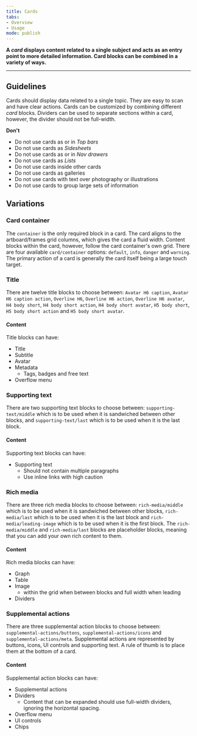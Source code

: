 ```yaml
---
title: Cards
tabs: 
- Overview
- Usage
mode: publish
---
```


**A *card* displays content related to a single subject and acts as an entry point to more detailed information. Card blocks can be combined in a variety of ways.**


***


## Guidelines

Cards should display data related to a single topic. They are easy to scan and have clear actions. Cards can be customized by combining different *card* blocks. Dividers can be used to separate sections within a card, however, the divider should not be full-width. 


**Don't**
* Do not use cards as or in _Top bars_
* Do not use cards as _Sidesheets_
* Do not use cards as or in _Nav drawers_
* Do not use cards as _Lists_
* Do not use cards inside other cards
* Do not use cards as galleries
* Do not use cards with text over photography or illustrations 
* Do not use cards to group large sets of information 


## Variations

### Card container

The `container` is the only required block in a card. The card aligns to the artboard/frames grid columns, which gives the card a fluid width. Content blocks within the card, however, follow the card container's own grid. There are four available `card/container` options: `default`, `info`, `danger` and `warning`. The primary action of a card is generally the card itself being a large touch target. 

<FigmaImage url="https://www.figma.com/file/0bGXR2sCwMVSDNyyzu5BXrO5/Desktop-UI?node-id=201%3A131" />


### Title

There are twelve title blocks to choose between: `Avatar H6 caption`, `Avatar H6 caption action`, `Overline H6`, `Overline H6 action`, `Overline H6 avatar`, `H4 body short`, `H4 body short action`, `H4 body short avatar`, `H5 body short`, `H5 body short action` and `H5 body short avatar`.


#### Content

Title blocks can have: 
* Title
* Subtitle
* Avatar
* Metadata
  * Tags, badges and free text
* Overflow menu

<FigmaImage url="https://www.figma.com/file/0bGXR2sCwMVSDNyyzu5BXrO5/Desktop-UI?node-id=214%3A764" />  


### Supporting text

There are two supporting text blocks to choose between: `supporting-text/middle` which is to be used when it is sandwiched between other blocks, and `supporting-text/last` which is to be used when it is the last block. 


#### Content

Supporting text blocks can have: 
* Supporting text
  * Should not contain multiple paragraphs
  * Use inline links with high caution

<FigmaImage url="https://www.figma.com/file/0bGXR2sCwMVSDNyyzu5BXrO5/Desktop-UI?node-id=214%3A347" />  


### Rich media

There are three rich media blocks to choose between: `rich-media/middle` which is to be used when it is sandwiched between other blocks, `rich-media/last` which is to be used when it is the last block and `rich-media/leading-image` which is to be used when it is the first block. The `rich-media/middle` and `rich-media/last` blocks are placeholder blocks, meaning that you can add your own rich content to them. 


#### Content

Rich media blocks can have: 
* Graph
* Table
* Image
  * within the grid when between blocks and full width when leading
* Dividers

<FigmaImage url="https://www.figma.com/file/0bGXR2sCwMVSDNyyzu5BXrO5/Desktop-UI?node-id=214%3A334" />  


### Supplemental actions

There are three supplemental action blocks to choose between: `supplemental-actions/buttons`, `supplemental-actions/icons` and `supplemental-actions/meta`. Supplemental actions are represented by buttons, icons, UI controls and supporting text. A rule of thumb is to place them at the bottom of a card. 


#### Content

Supplemental action blocks can have: 
* Supplemental actions
* Dividers
  * Content that can be expanded should use full-width dividers, ignoring the horizontal spacing.
* Overflow menu
* UI controls
* Chips

<FigmaImage url="https://www.figma.com/file/0bGXR2sCwMVSDNyyzu5BXrO5/Desktop-UI?node-id=214%3A321" />  
